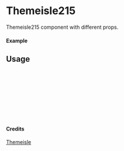 
<Meta of={Themeisle215} title="Themeisle/Themeisle215" />

# Themeisle215

Themeisle215 component with different props.

#### Example

<Canvas of={Themeisle215.Primary} />

## Usage

```ts
import { Themeisle215 } from "yadl-ui";

const Example = () => {
  return (
      <Themeisle215 />
  );
};

export default Example;
```

#### Credits
[Themeisle](https://themeisle.com/illustrations/)

